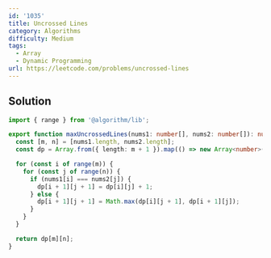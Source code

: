 ```yaml
---
id: '1035'
title: Uncrossed Lines
category: Algorithms
difficulty: Medium
tags:
  - Array
  - Dynamic Programming
url: https://leetcode.com/problems/uncrossed-lines
---
```


## Solution

```typescript showLineNumbers
import { range } from '@algorithm/lib';

export function maxUncrossedLines(nums1: number[], nums2: number[]): number {
  const [m, n] = [nums1.length, nums2.length];
  const dp = Array.from({ length: m + 1 }).map(() => new Array<number>(n + 1).fill(0));

  for (const i of range(m)) {
    for (const j of range(n)) {
      if (nums1[i] === nums2[j]) {
        dp[i + 1][j + 1] = dp[i][j] + 1;
      } else {
        dp[i + 1][j + 1] = Math.max(dp[i][j + 1], dp[i + 1][j]);
      }
    }
  }

  return dp[m][n];
}
```
